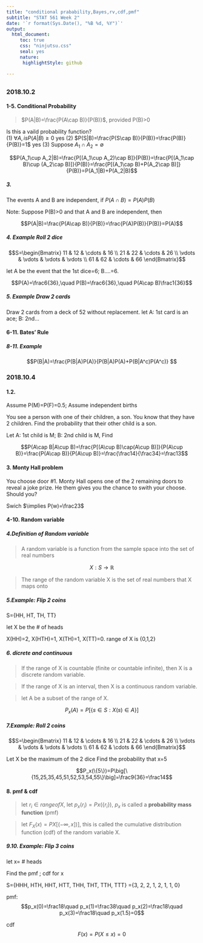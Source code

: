 ```yaml
---
title: "conditional prabability,Bayes,rv,cdf,pmf"
subtitle: "STAT 561 Week 2"
date: '`r format(Sys.Date(), "%B %d, %Y")`'
output:
  html_document:
     toc: true
     css: "ninjutsu.css"
     seal: yes
     nature:
      highlightStyle: github

---
```


## {.tabset .tabset-fade .tabset-pills}

### 2018.10.2  {.tabset .tabset-fade .tabset-pills} 

#### 1-5. Conditional Probability

> $P(A|B)=\frac{P(A\cap B)}{P(B)}$, provided P(B)>0

Is this a vaild probability function?  
(1) $\forall A, is P(A|B)\ge0$ yes
(2) $P(S|B)=\frac{P(S\cap B)}{P(B)}=\frac{P(B)}{P(B)}=1$ yes
(3) Suppose $A_1\cap A_2=\emptyset$ 

$$P(A_1\cup A_2|B)=\frac{P[(A_1\cup A_2)\cap B]}{P(B)}=\frac{P[(A_1\cap B)\cup (A_2\cap B)]}{P(B)}=\frac{P[(A_1\cap B)+P(A_2\cap B)]}{P(B)}=P(A_1|B)+P(A_2|B)$$

##### 3. 

The events A and B are independent, if $P(A\cap B)=P(A)P(B)$

Note: Suppose P(B)>0 and that A and B are independent, then

$$P(A|B)=\frac{P(A\cap B)}{P(B)}=\frac{P(A)P(B)}{P(B)}=P(A)$$

##### 4. Example Roll 2 dice

$$S=\begin{Bmatrix}
11 & 12 & \cdots & 16 \\ 
21 & 22 & \cdots & 26 \\ 
\vdots & \vdots & \vdots & \vdots \\
61 & 62 & \cdots & 66 \end{Bmatrix}$$

let A be the event that the 1st dice=6; B....=6. 

$$P(A)=\frac6{36},\quad P(B)=\frac6{36},\quad P(A\cap B)\frac1{36}$$

##### 5. Example Draw 2 cards 

Draw 2 cards from a deck of 52 without replacement. let A: 1st card is an ace; B: 2nd...





#### 6-11. Bates' Rule

##### 8-11. Example

$$P(B|A)=\frac{P(B|A)P(A)}{P(B|A)P(A)+P(B|A^c)P(A^c)} $$


### 2018.10.4  {.tabset .tabset-fade .tabset-pills} 
#### 1.2.

Assume P(M)=P(F)=0.5; Assume independent births

You see a person with one of their children, a son. You know that they have 2 children. Find the probability that their other child is a son.

Let A: 1st child is M; B: 2nd child is M, Find

$$P(A\cap B|A\cup B)=\frac{P[(A\cup B)\cap(A\cup B)]}{P(A\cup B)}=\frac{P(A\cap B)}{P(A\cup B)}=\frac{\frac14}{\frac34}=\frac13$$

#### 3. Monty Hall problem

You choose door #1. Monty Hall opens one of the 2 remaining doors to reveal a joke prize. He them gives you the chance to swith your choose. Should you?

Swich $\implies P(w)=\frac23$

#### 4-10. Random variable  
##### 4.Definition of Random variable
> A random variable is a function from the sample space into the set of real numbers

$$X:S\to \mathbb{R}$$

> The range of the random variable X is the set of real numbers that X maps onto

##### 5.Example: Flip 2 coins

S={HH, HT, TH, TT}

let X be the # of heads

X(HH)=2, X(HTH)=1, X(TH)=1, X(TT)=0. range of X is {0,1,2}

##### 6. dicrete and continuous
> If the range of X is countable (finite or countable infinite), then X is a discrete random variable.

> If the range of X is an interval, then X is a continuous random variable.

> let A be a subset of the range of X.

$$P_x(A)=P[\{s\in S: X(s)\in A\}]$$

##### 7.Example: Roll 2 coins

$$S=\begin{Bmatrix}
11 & 12 & \cdots & 16 \\ 
21 & 22 & \cdots & 26 \\ 
\vdots & \vdots & \vdots & \vdots \\
61 & 62 & \cdots & 66 \end{Bmatrix}$$

Let X be the maximum of the 2 dice
Find the probability that x=5

$$P_x(\{5\})=P\big[\{15,25,35,45,51,52,53,54,55\}\big]=\frac9{36}=\frac14$$

#### 8. pmf & cdf

> let $r_i\in range of X$, let $p_x(r_i)=Px(\{r_i\}),\ p_x$ is called a **probability mass function** (pmf)

> let $F_X(x)=PX\big[(-\infty,x])\big]$, this is called the cumulative distribution function (cdf) of the random variable X.

##### 9.10. Example: Flip 3 coins

let x= # heads

Find the pmf ; cdf for x

S={HHH, HTH, HHT, HTT, THH, THT, TTH, TTT}
 ={3,   2,   2,   1,   2,   1,   1,   0}

pmf:
$$p_x(0)=\frac18\quad p_x(1)=\frac38\quad p_x(2)=\frac18\quad p_x(3)=\frac18\quad p_x(1.5)=0$$

cdf
 $$F(x)=P(X\le x)=0$$
 
 